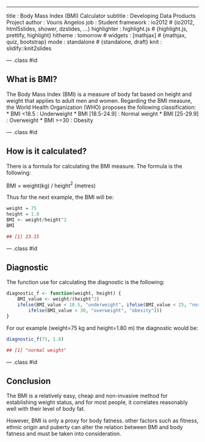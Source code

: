---
title       : Body Mass Index (BMI) Calculator
subtitle    : Developing Data Products Project
author      : Vouris Angelos
job         : Student
framework   : io2012        # {io2012, html5slides, shower, dzslides, ...}
highlighter : highlight.js  # {highlight.js, prettify, highlight}
hitheme     : tomorrow      # 
widgets     : [mathjax]     # {mathjax, quiz, bootstrap}
mode        : standalone # {standalone, draft}
knit        : slidify::knit2slides

--- .class #id 

## What is BMI?

The Body Mass Index (BMI) is a measure of body fat based on height and weight that applies to adult men and women. Regarding the BMI measure, the World Health Organization (WHO) proposes the following classification:
* BMI <18.5 : Underweight
* BMI [18.5-24.9] : Normal weight
* BMI [25-29.9] : Overweight
* BMI >=30 : Obesity

--- .class #id

## How is it calculated?

There is a formula for calculating the BMI measure. The formula is the following:

BMI = weight(kg) / height$^2$ (metres)

Thus for the next example, the BMI will be:

```r
weight = 75
height = 1.8
BMI <- weight/height^2
BMI
```

```r
## [1] 23.15
```

--- .class #id


## Diagnostic

The function use for calculating the diagnostic is the following:

```r
diagnostic_f <- function(weight, height) {
    BMI_value <- weight/(height^2)
    ifelse(BMI_value < 18.5, "underweight", ifelse(BMI_value < 25, "normal weight", 
        ifelse(BMI_value < 30, "overweight", "obesity")))
}
```

For our example (weight=75 kg and height=1.80 m) the diagnostic would be:


```r
diagnostic_f(75, 1.8)
```


```r
## [1] "normal weight"
```

--- .class #id

## Conclusion

The BMI is a relatively easy, cheap and non-invasive method for establishing weight status, and for most people, it correlates reasonably well with their level of body fat.

However, BMI is only a proxy for body fatness. other factors such as fitness, ethnic origin and puberty can alter the relation between BMI and body fatness and must be taken into consideration.
